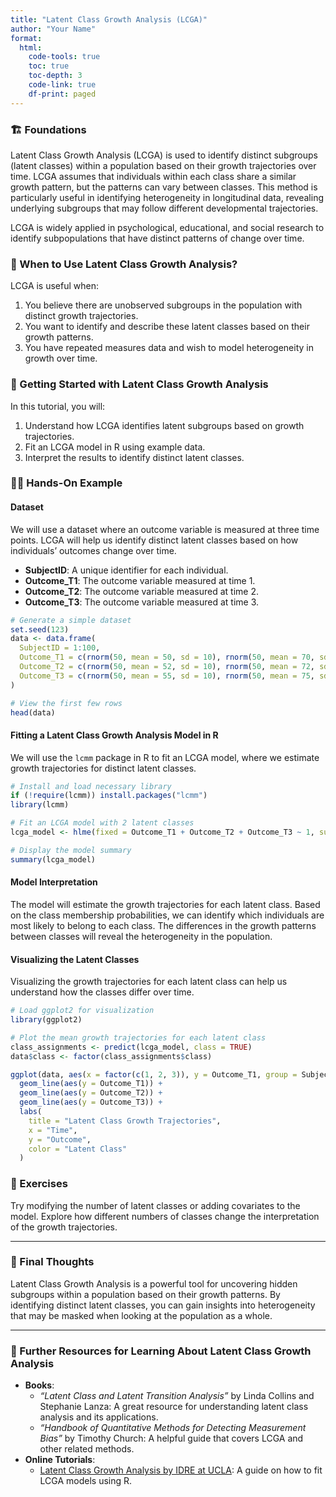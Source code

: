 ```yaml
---
title: "Latent Class Growth Analysis (LCGA)"
author: "Your Name"
format: 
  html:
    code-tools: true
    toc: true
    toc-depth: 3
    code-link: true
    df-print: paged
---
```


### 🏗️ Foundations

Latent Class Growth Analysis (LCGA) is used to identify distinct subgroups (latent classes) within a population based on their growth trajectories over time. LCGA assumes that individuals within each class share a similar growth pattern, but the patterns can vary between classes. This method is particularly useful in identifying heterogeneity in longitudinal data, revealing underlying subgroups that may follow different developmental trajectories.

LCGA is widely applied in psychological, educational, and social research to identify subpopulations that have distinct patterns of change over time.

<div class="when-to-use-section">

### 🤔 When to Use Latent Class Growth Analysis?

LCGA is useful when:

1. You believe there are unobserved subgroups in the population with distinct growth trajectories.
2. You want to identify and describe these latent classes based on their growth patterns.
3. You have repeated measures data and wish to model heterogeneity in growth over time.

</div>

<div class="getting-started-section">

### 🚀 Getting Started with Latent Class Growth Analysis

In this tutorial, you will:

1. Understand how LCGA identifies latent subgroups based on growth trajectories.
2. Fit an LCGA model in R using example data.
3. Interpret the results to identify distinct latent classes.

</div>

<div class="hands-on-section">

### 👩‍💻 Hands-On Example

#### Dataset

We will use a dataset where an outcome variable is measured at three time points. LCGA will help us identify distinct latent classes based on how individuals' outcomes change over time.

- **SubjectID**: A unique identifier for each individual.
- **Outcome_T1**: The outcome variable measured at time 1.
- **Outcome_T2**: The outcome variable measured at time 2.
- **Outcome_T3**: The outcome variable measured at time 3.

```r
# Generate a simple dataset
set.seed(123)
data <- data.frame(
  SubjectID = 1:100,
  Outcome_T1 = c(rnorm(50, mean = 50, sd = 10), rnorm(50, mean = 70, sd = 10)),
  Outcome_T2 = c(rnorm(50, mean = 52, sd = 10), rnorm(50, mean = 72, sd = 10)),
  Outcome_T3 = c(rnorm(50, mean = 55, sd = 10), rnorm(50, mean = 75, sd = 10))
)

# View the first few rows
head(data)
```

#### Fitting a Latent Class Growth Analysis Model in R

We will use the `lcmm` package in R to fit an LCGA model, where we estimate growth trajectories for distinct latent classes.

```r
# Install and load necessary library
if (!require(lcmm)) install.packages("lcmm")
library(lcmm)

# Fit an LCGA model with 2 latent classes
lcga_model <- hlme(fixed = Outcome_T1 + Outcome_T2 + Outcome_T3 ~ 1, subject = "SubjectID", ng = 2, data = data)

# Display the model summary
summary(lcga_model)
```

#### Model Interpretation

The model will estimate the growth trajectories for each latent class. Based on the class membership probabilities, we can identify which individuals are most likely to belong to each class. The differences in the growth patterns between classes will reveal the heterogeneity in the population.

#### Visualizing the Latent Classes

Visualizing the growth trajectories for each latent class can help us understand how the classes differ over time.

```r
# Load ggplot2 for visualization
library(ggplot2)

# Plot the mean growth trajectories for each latent class
class_assignments <- predict(lcga_model, class = TRUE)
data$class <- factor(class_assignments$class)

ggplot(data, aes(x = factor(c(1, 2, 3)), y = Outcome_T1, group = SubjectID, color = class)) +
  geom_line(aes(y = Outcome_T1)) +
  geom_line(aes(y = Outcome_T2)) +
  geom_line(aes(y = Outcome_T3)) +
  labs(
    title = "Latent Class Growth Trajectories",
    x = "Time",
    y = "Outcome",
    color = "Latent Class"
  )
```

</div>

### 🛝 Exercises

Try modifying the number of latent classes or adding covariates to the model. Explore how different numbers of classes change the interpretation of the growth trajectories.

---

### 💭 Final Thoughts

Latent Class Growth Analysis is a powerful tool for uncovering hidden subgroups within a population based on their growth patterns. By identifying distinct latent classes, you can gain insights into heterogeneity that may be masked when looking at the population as a whole.

---

### 🔗 Further Resources for Learning About Latent Class Growth Analysis

- **Books**:
   - *"Latent Class and Latent Transition Analysis"* by Linda Collins and Stephanie Lanza: A great resource for understanding latent class analysis and its applications.
   - *"Handbook of Quantitative Methods for Detecting Measurement Bias"* by Timothy Church: A helpful guide that covers LCGA and other related methods.

- **Online Tutorials**:
   - [Latent Class Growth Analysis by IDRE at UCLA](https://stats.oarc.ucla.edu/r/seminars/latent-class-growth-analysis/): A guide on how to fit LCGA models using R.

</div>
